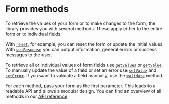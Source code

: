 
<Title>Form methods | Modular Forms</Title>
<Meta
  name="description"
  content="To retrieve the values of your form or to make changes to the form, the library provides you with several methods. These apply either to the entire form or to individual fields."
/>

# Form methods

To retrieve the values of your form or to make changes to the form, the library provides you with several methods. These apply either to the entire form or to individual fields.

With <A href="/api/reset">`reset`</A>, for example, you can reset the form or update the initial values. With <A href="/api/setresponse">`setResponse`</A> you can output information, general errors or success messages to the user.

To retrieve all or individual values of form fields use <A href="/api/getvalues">`getValues`</A> or <A href="/api/getvalue">`getValue`</A>. To manually update the value of a field or set an error use <A href="/api/setvalue">`setValue`</A> and <A href="/api/seterror">`setError`</A>. If you want to validate a field manually, use the <A href="/api/validate">`validate`</A> method.

For each method, pass your form as the first parameter. This leads to a readable API and allows a modular design. You can find an overview of all methods in our <A href="/api">API reference</A>.

